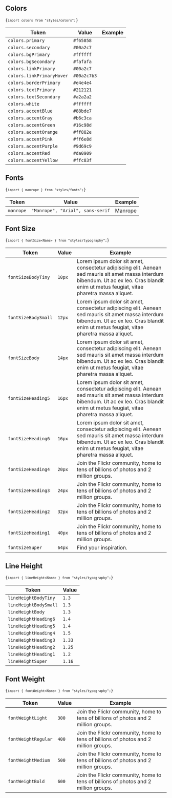 
<Meta title="Introduction" />

<style>{`
    h2 {    
        border-bottom: none !important;
    }

    table {
        width: 100%;        
    }

    table th, table td {
        padding: 20px 30px !important;
        text-align: left;
    }

    td div {
      -webkit-font-smoothing: auto !important;
    }

    .box {
        width: 20px;
        height: 20px;
    }
`}</style>

<h2>Colors</h2>

<code>{`import colors from "styles/colors";`}</code>

<table>
  <thead>
    <tr>
      <th>Token</th>
      <th>Value</th>
      <th>Example</th>
    </tr>
  </thead>
  <tbody>
    <tr>
      <td>
        <code>colors.primary</code>
      </td>
      <td>
        <code>#f65858</code>
      </td>
      <td>
        <div className="box" style={{ backgroundColor: '#f65858' }}></div>
      </td>
    </tr>
    <tr>
      <td>
        <code>colors.secondary</code>
      </td>
      <td>
        <code>#00a2c7</code>
      </td>
      <td>
        <div className="box" style={{ backgroundColor: '#00a2c7' }}></div>
      </td>
    </tr>
    <tr>
      <td>
        <code>colors.bgPrimary</code>
      </td>
      <td>
        <code>#ffffff</code>
      </td>
      <td>
        <div className="box" style={{ backgroundColor: '#ffffff' }}></div>
      </td>
    </tr>
    <tr>
      <td>
        <code>colors.bgSecondary</code>
      </td>
      <td>
        <code>#fafafa</code>
      </td>
      <td>
        <div className="box" style={{ backgroundColor: '#fafafa' }}></div>
      </td>
    </tr>
    <tr>
      <td>
        <code>colors.linkPrimary</code>
      </td>
      <td>
        <code>#00a2c7</code>
      </td>
      <td>
        <div className="box" style={{ backgroundColor: '#00a2c7' }}></div>
      </td>
    </tr>
    <tr>
      <td>
        <code>colors.linkPrimaryHover</code>
      </td>
      <td>
        <code>#00a2c7b3</code>
      </td>
      <td>
        <div className="box" style={{ backgroundColor: '#00a2c7b3' }}></div>
      </td>
    </tr>
    <tr>
      <td>
        <code>colors.borderPrimary</code>
      </td>
      <td>
        <code>#e4e4e4</code>
      </td>
      <td>
        <div className="box" style={{ backgroundColor: '#e4e4e4' }}></div>
      </td>
    </tr>
    <tr>
      <td>
        <code>colors.textPrimary</code>
      </td>
      <td>
        <code>#212121</code>
      </td>
      <td>
        <div className="box" style={{ backgroundColor: '#212121' }}></div>
      </td>
    </tr>
    <tr>
      <td>
        <code>colors.textSecondary</code>
      </td>
      <td>
        <code>#a2a2a2</code>
      </td>
      <td>
        <div className="box" style={{ backgroundColor: '#a2a2a2' }}></div>
      </td>
    </tr>
    <tr>
      <td>
        <code>colors.white</code>
      </td>
      <td>
        <code>#ffffff</code>
      </td>
      <td>
        <div className="box" style={{ backgroundColor: '#ffffff' }}></div>
      </td>
    </tr>
    <tr>
      <td>
        <code>colors.accentBlue</code>
      </td>
      <td>
        <code>#88bde7</code>
      </td>
      <td>
        <div className="box" style={{ backgroundColor: '#88bde7' }}></div>
      </td>
    </tr>
    <tr>
      <td>
        <code>colors.accentGray</code>
      </td>
      <td>
        <code>#b6c3ca</code>
      </td>
      <td>
        <div className="box" style={{ backgroundColor: '#b6c3ca' }}></div>
      </td>
    </tr>
    <tr>
      <td>
        <code>colors.accentGreen</code>
      </td>
      <td>
        <code>#16c98d</code>
      </td>
      <td>
        <div className="box" style={{ backgroundColor: '#16c98d' }}></div>
      </td>
    </tr>
    <tr>
      <td>
        <code>colors.accentOrange</code>
      </td>
      <td>
        <code>#ff882e</code>
      </td>
      <td>
        <div className="box" style={{ backgroundColor: '#ff882e' }}></div>
      </td>
    </tr>
    <tr>
      <td>
        <code>colors.accentPink</code>
      </td>
      <td>
        <code>#ff6e8d</code>
      </td>
      <td>
        <div className="box" style={{ backgroundColor: '#ff6e8d' }}></div>
      </td>
    </tr>
    <tr>
      <td>
        <code>colors.accentPurple</code>
      </td>
      <td>
        <code>#9d69c9</code>
      </td>
      <td>
        <div className="box" style={{ backgroundColor: '#9d69c9' }}></div>
      </td>
    </tr>
    <tr>
      <td>
        <code>colors.accentRed</code>
      </td>
      <td>
        <code>#da0909</code>
      </td>
      <td>
        <div className="box" style={{ backgroundColor: '#da0909' }}></div>
      </td>
    </tr>
    <tr>
      <td>
        <code>colors.accentYellow</code>
      </td>
      <td>
        <code>#ffc83f</code>
      </td>
      <td>
        <div className="box" style={{ backgroundColor: '#ffc83f' }}></div>
      </td>
    </tr>
  </tbody>
</table>

<h2>Fonts</h2>

<code>{`import { manrope } from "styles/fonts";`}</code>

<table>
  <thead>
    <tr>
      <th>Token</th>
      <th>Value</th>
      <th>Example</th>
    </tr>
  </thead>
  <tbody>
    <tr>
      <td>
        <code>manrope</code>
      </td>
      <td>
        <code>"Manrope", "Arial", sans-serif</code>
      </td>
      <td>
        <div style={{ fontFamily: 'Manrope' }}>Manrope</div>
      </td>
    </tr>
  </tbody>
</table>

<h2>Font Size</h2>

<code>{`import { fontSize<Name> } from "styles/typography";`}</code>

<table>
  <thead>
    <tr>
      <th>Token</th>
      <th>Value</th>
      <th>Example</th>
    </tr>
  </thead>
  <tbody>
    <tr>
      <td>
        <code>fontSizeBodyTiny</code>
      </td>
      <td>
        <code>10px</code>
      </td>
      <td>
        <div
          style={{
            fontSize: '10px',
            fontFamily: 'Manrope',
            lineHeight: 1.3,
          }}
        >
          Lorem ipsum dolor sit amet, consectetur adipiscing elit. Aenean sed
          mauris sit amet massa interdum bibendum. Ut ac ex leo. Cras blandit
          enim ut metus feugiat, vitae pharetra massa aliquet.
        </div>
      </td>
    </tr>
    <tr>
      <td>
        <code>fontSizeBodySmall</code>
      </td>
      <td>
        <code>12px</code>
      </td>
      <td>
        <div
          style={{
            fontSize: '12px',
            fontFamily: 'Manrope',
            lineHeight: 1.3,
          }}
        >
          Lorem ipsum dolor sit amet, consectetur adipiscing elit. Aenean sed
          mauris sit amet massa interdum bibendum. Ut ac ex leo. Cras blandit
          enim ut metus feugiat, vitae pharetra massa aliquet.
        </div>
      </td>
    </tr>
    <tr>
      <td>
        <code>fontSizeBody</code>
      </td>
      <td>
        <code>14px</code>
      </td>
      <td>
        <div
          style={{
            fontSize: '14px',
            fontFamily: 'Manrope',
            lineHeight: 1.3,
          }}
        >
          Lorem ipsum dolor sit amet, consectetur adipiscing elit. Aenean sed
          mauris sit amet massa interdum bibendum. Ut ac ex leo. Cras blandit
          enim ut metus feugiat, vitae pharetra massa aliquet.
        </div>
      </td>
    </tr>
    <tr>
      <td>
        <code>fontSizeHeading5</code>
      </td>
      <td>
        <code>16px</code>
      </td>
      <td>
        <div
          style={{
            fontSize: '16px',
            fontFamily: 'Manrope',
            lineHeight: 1.4,
          }}
        >
          Lorem ipsum dolor sit amet, consectetur adipiscing elit. Aenean sed
          mauris sit amet massa interdum bibendum. Ut ac ex leo. Cras blandit
          enim ut metus feugiat, vitae pharetra massa aliquet.
        </div>
      </td>
    </tr>
    <tr>
      <td>
        <code>fontSizeHeading6</code>
      </td>
      <td>
        <code>16px</code>
      </td>
      <td>
        <div
          style={{
            fontSize: '14px',
            fontFamily: 'Manrope',
            lineHeight: 1.4,
          }}
        >
          Lorem ipsum dolor sit amet, consectetur adipiscing elit. Aenean sed
          mauris sit amet massa interdum bibendum. Ut ac ex leo. Cras blandit
          enim ut metus feugiat, vitae pharetra massa aliquet.
        </div>
      </td>
    </tr>
    <tr>
      <td>
        <code>fontSizeHeading4</code>
      </td>
      <td>
        <code>20px</code>
      </td>
      <td>
        <div
          style={{
            fontSize: '20px',
            fontFamily: 'Manrope',
            lineHeight: 1.5,
          }}
        >
          Join the Flickr community, home to tens of billions of photos and 2
          million groups.
        </div>
      </td>
    </tr>
    <tr>
      <td>
        <code>fontSizeHeading3</code>
      </td>
      <td>
        <code>24px</code>
      </td>
      <td>
        <div
          style={{
            fontSize: '24px',
            fontFamily: 'Manrope',
            lineHeight: 1.33,
          }}
        >
          Join the Flickr community, home to tens of billions of photos and 2
          million groups.
        </div>
      </td>
    </tr>
    <tr>
      <td>
        <code>fontSizeHeading2</code>
      </td>
      <td>
        <code>32px</code>
      </td>
      <td>
        <div
          style={{
            fontSize: '32px',
            fontFamily: 'Manrope',
            lineHeight: 1.25,
          }}
        >
          Join the Flickr community, home to tens of billions of photos and 2
          million groups.
        </div>
      </td>
    </tr>
    <tr>
      <td>
        <code>fontSizeHeading1</code>
      </td>
      <td>
        <code>40px</code>
      </td>
      <td>
        <div
          style={{
            fontSize: '40px',
            fontFamily: 'Manrope',
            lineHeight: 1.2,
          }}
        >
          Join the Flickr community, home to tens of billions of photos and 2
          million groups.
        </div>
      </td>
    </tr>
    <tr>
      <td>
        <code>fontSizeSuper</code>
      </td>
      <td>
        <code>64px</code>
      </td>
      <td>
        <div
          style={{
            fontSize: '64px',
            fontFamily: 'Manrope',
            lineHeight: 1.16,
          }}
        >
          Find your inspiration.
        </div>
      </td>
    </tr>
  </tbody>
</table>

<h2>Line Height</h2>

<code>{`import { lineHeight<Name> } from "styles/typography";`}</code>

<table>
  <thead>
    <tr>
      <th>Token</th>
      <th>Value</th>
    </tr>
  </thead>
  <tbody>
    <tr>
      <td>
        <code>lineHeightBodyTiny</code>
      </td>
      <td>
        <code>1.3</code>
      </td>
    </tr>
    <tr>
      <td>
        <code>lineHeightBodySmall</code>
      </td>
      <td>
        <code>1.3</code>
      </td>
    </tr>
    <tr>
      <td>
        <code>lineHeightBody</code>
      </td>
      <td>
        <code>1.3</code>
      </td>
    </tr>
    <tr>
      <td>
        <code>lineHeightHeading6</code>
      </td>
      <td>
        <code>1.4</code>
      </td>
    </tr>
    <tr>
      <td>
        <code>lineHeightHeading5</code>
      </td>
      <td>
        <code>1.4</code>
      </td>
    </tr>
    <tr>
      <td>
        <code>lineHeightHeading4</code>
      </td>
      <td>
        <code>1.5</code>
      </td>
    </tr>
    <tr>
      <td>
        <code>lineHeightHeading3</code>
      </td>
      <td>
        <code>1.33</code>
      </td>
    </tr>
    <tr>
      <td>
        <code>lineHeightHeading2</code>
      </td>
      <td>
        <code>1.25</code>
      </td>
    </tr>
    <tr>
      <td>
        <code>lineHeightHeading1</code>
      </td>
      <td>
        <code>1.2</code>
      </td>
    </tr>
    <tr>
      <td>
        <code>lineHeightSuper</code>
      </td>
      <td>
        <code>1.16</code>
      </td>
    </tr>
  </tbody>
</table>

<h2>Font Weight</h2>

<code>{`import { fontWeight<Name> } from "styles/typography";`}</code>

<table>
  <thead>
    <tr>
      <th>Token</th>
      <th>Value</th>
      <th>Example</th>
    </tr>
  </thead>
  <tbody>
    <tr>
      <td>
        <code>fontWeightLight</code>
      </td>
      <td>
        <code>300</code>
      </td>
      <td>
        <div style={{ fontWeight: 300, fontFamily: 'Manrope' }}>
          Join the Flickr community, home to tens of billions of photos and 2
          million groups.
        </div>
      </td>
    </tr>
    <tr>
      <td>
        <code>fontWeightRegular</code>
      </td>
      <td>
        <code>400</code>
      </td>
      <td>
        <div style={{ fontWeight: 400, fontFamily: 'Manrope' }}>
          Join the Flickr community, home to tens of billions of photos and 2
          million groups.
        </div>
      </td>
    </tr>
    <tr>
      <td>
        <code>fontWeightMedium</code>
      </td>
      <td>
        <code>500</code>
      </td>
      <td>
        <div style={{ fontWeight: 500, fontFamily: 'Manrope' }}>
          Join the Flickr community, home to tens of billions of photos and 2
          million groups.
        </div>
      </td>
    </tr>
    <tr>
      <td>
        <code>fontWeightBold</code>
      </td>
      <td>
        <code>600</code>
      </td>
      <td>
        <div style={{ fontWeight: 600, fontFamily: 'Manrope' }}>
          Join the Flickr community, home to tens of billions of photos and 2
          million groups.
        </div>
      </td>
    </tr>
  </tbody>
</table>
